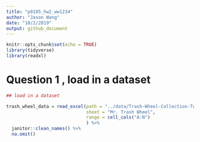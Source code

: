 ```yaml
---
title: "p8105_hw2_ww1234"
author: "Jason Wang"
date: "10/2/2019"
output: github_document
---
```


```r
knitr::opts_chunk$set(echo = TRUE)
library(tidyverse)
library(readxl)


```

# Question 1 , load in a dataset
```r
## load in a dataset

trash_wheel_data = read_excel(path = "../data/Trash-Wheel-Collection-Totals-8-6-19.xlsx", 
                              sheet = "Mr. Trash Wheel",
                              range = cell_cols("A:N")
                              ) %>% 
  janitor::clean_names() %>% 
  na.omit()
                              




```

